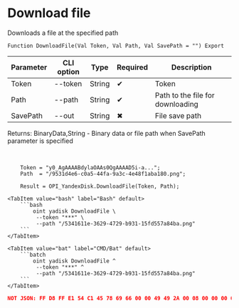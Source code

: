﻿---
sidebar_position: 7
---


# Download file
 Downloads a file at the specified path



`Function DownloadFile(Val Token, Val Path, Val SavePath = "") Export`

  | Parameter | CLI option | Type | Required | Description |
  |-|-|-|-|-|
  | Token | --token | String | &#x2714; | Token |
  | Path | --path | String | &#x2714; | Path to the file for downloading |
  | SavePath | --out | String | &#x2716; | File save path |

  
  Returns:  BinaryData,String - Binary data or file path when SavePath parameter is specified

<br/>




```bsl title="1C:Enterprise/OneScript code example"
    Token = "y0_AgAAAABdylaOAAs0QgAAAAD5i-a...";
    Path  = "/9531d4e6-c0a5-44fa-9a3c-4e48f1aba180.png";

    Result = OPI_YandexDisk.DownloadFile(Token, Path);
```
 

 <Tabs>
  
    <TabItem value="bash" label="Bash" default>
        ```bash
            oint yadisk DownloadFile \
             --token "***" \
             --path "/5341611e-3629-4729-b931-15fd557a84ba.png"
        ```
    </TabItem>
  
    <TabItem value="bat" label="CMD/Bat" default>
        ```batch
            oint yadisk DownloadFile ^
             --token "***" ^
             --path "/5341611e-3629-4729-b931-15fd557a84ba.png"
        ```
    </TabItem>
</Tabs>


```json title="Result"
NOT JSON: FF D8 FF E1 54 C1 45 78 69 66 00 00 49 49 2A 00 08 00 00 00 0B 00 0E 01 02 00 20 00 00 00 92 00 00 00 0F 01 02 00 05 00 00 00 B2 00 00 00 10 01 02 00 07 00 00 00 B8 00 00 00 12 01 03 00 01 00…
```
